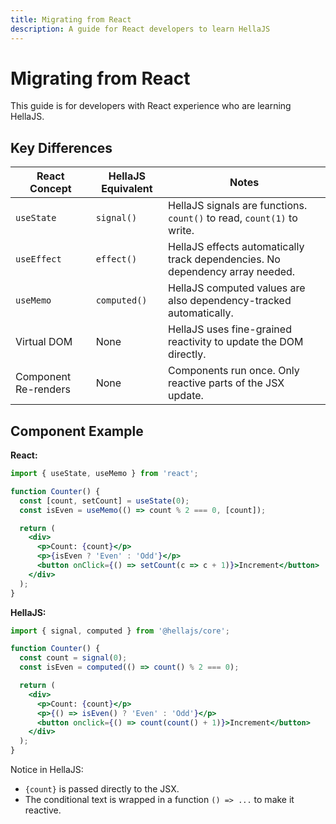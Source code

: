 ```yaml
---
title: Migrating from React
description: A guide for React developers to learn HellaJS
---
```


# Migrating from React

This guide is for developers with React experience who are learning HellaJS.

## Key Differences

| React Concept | HellaJS Equivalent | Notes |
|---|---|---|
| `useState` | `signal()` | HellaJS signals are functions. `count()` to read, `count(1)` to write. |
| `useEffect` | `effect()` | HellaJS effects automatically track dependencies. No dependency array needed. |
| `useMemo` | `computed()` | HellaJS computed values are also dependency-tracked automatically. |
| Virtual DOM | None | HellaJS uses fine-grained reactivity to update the DOM directly. |
| Component Re-renders | None | Components run once. Only reactive parts of the JSX update. |

## Component Example

**React:**
```jsx
import { useState, useMemo } from 'react';

function Counter() {
  const [count, setCount] = useState(0);
  const isEven = useMemo(() => count % 2 === 0, [count]);

  return (
    <div>
      <p>Count: {count}</p>
      <p>{isEven ? 'Even' : 'Odd'}</p>
      <button onClick={() => setCount(c => c + 1)}>Increment</button>
    </div>
  );
}
```

**HellaJS:**
```jsx
import { signal, computed } from '@hellajs/core';

function Counter() {
  const count = signal(0);
  const isEven = computed(() => count() % 2 === 0);

  return (
    <div>
      <p>Count: {count}</p>
      <p>{() => isEven() ? 'Even' : 'Odd'}</p>
      <button onclick={() => count(count() + 1)}>Increment</button>
    </div>
  );
}
```
Notice in HellaJS:
- `{count}` is passed directly to the JSX.
- The conditional text is wrapped in a function `() => ...` to make it reactive.
